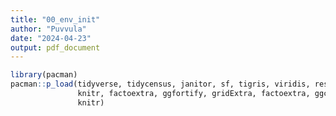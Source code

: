 ```yaml
---
title: "00_env_init"
author: "Puvvula"
date: "2024-04-23"
output: pdf_document
---
```


```r
library(pacman)
pacman::p_load(tidyverse, tidycensus, janitor, sf, tigris, viridis, reshape2, 
               knitr, factoextra, ggfortify, gridExtra, factoextra, ggcorrplot,
               knitr)
```

